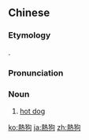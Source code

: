 {{also|热狗}}
==Chinese==
{{zh-forms|s=热狗}}

===Etymology===
{{calque|zh|en|hot dog}}.

===Pronunciation===
{{zh-pron
|m=règǒu
|c=jit6 gau2
|w=5nyiq keu
|cat=n
}}

===Noun===
{{zh-noun}}

# [[hot dog]]

{{zh-cat|Foods}}

[[ko:熱狗]]
[[ja:熱狗]]
[[zh:熱狗]]